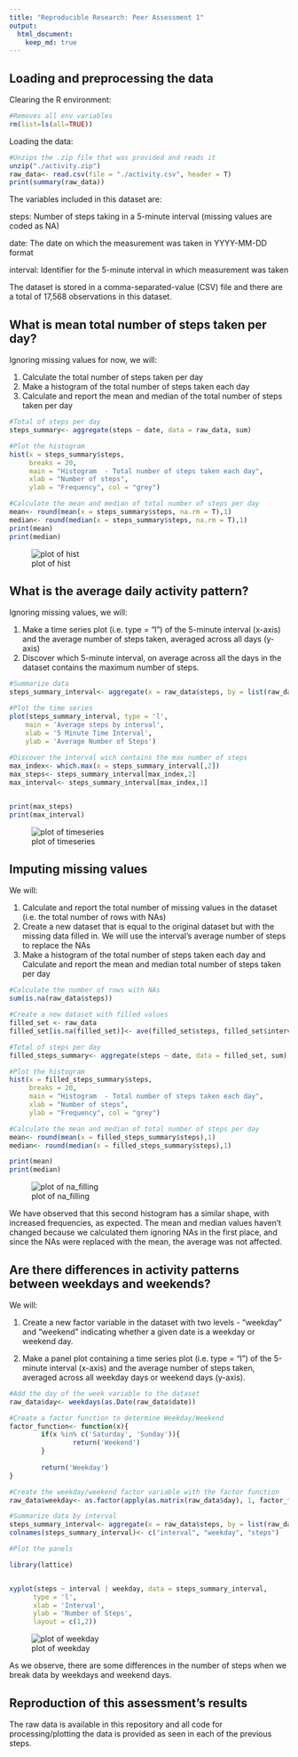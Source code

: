 ```yaml
---
title: "Reproducible Research: Peer Assessment 1"
output: 
  html_document:
    keep_md: true
---
```



## Loading and preprocessing the data

Clearing the R environment:
```r

#Removes all env variables
rm(list=ls(all=TRUE))
```

Loading the data:

```r
#Unzips the .zip file that was provided and reads it 
unzip("./activity.zip")
raw_data<- read.csv(file = "./activity.csv", header = T)
print(summary(raw_data))
```

The variables included in this dataset are:

steps: Number of steps taking in a 5-minute interval (missing values are coded as NA)

date: The date on which the measurement was taken in YYYY-MM-DD format

interval: Identifier for the 5-minute interval in which measurement was taken

The dataset is stored in a comma-separated-value (CSV) file and there are a total of 17,568 observations in this dataset.

## What is mean total number of steps taken per day?

Ignoring missing values for now, we will:

1. Calculate the total number of steps taken per day
2. Make a histogram of the total number of steps taken each day
3. Calculate and report the mean and median of the total number of steps taken per day

```r
#Total of steps per day
steps_summary<- aggregate(steps ~ date, data = raw_data, sum)

#Plot the histogram
hist(x = steps_summary$steps, 
     breaks = 20,
     main = "Histogram  - Total number of steps taken each day",
     xlab = "Number of steps", 
     ylab = "Frequency", col = "grey")

#Calculate the mean and median of total number of steps per day
mean<- round(mean(x = steps_summary$steps, na.rm = T),1)
median<- round(median(x = steps_summary$steps, na.rm = T),1)
print(mean)
print(median)

```
![plot of hist](figure/hist-1.png)

## What is the average daily activity pattern?

Ignoring missing values, we will:

1. Make a time series plot (i.e. type = "l") of the 5-minute interval (x-axis) and the average number of steps taken, averaged across all days (y-axis)
2. Discover which 5-minute interval, on average across all the days in the dataset contains the maximum number of steps.

```r

#Summarize data
steps_summary_interval<- aggregate(x = raw_data$steps, by = list(raw_data$interval), FUN = mean, na.rm = T)

#Plot the time series
plot(steps_summary_interval, type = 'l',
    main = 'Average steps by interval',
    xlab = '5 Minute Time Interval',
    ylab = 'Average Number of Steps')
        
#Discover the interval wich contains the max number of steps
max_index<- which.max(x = steps_summary_interval[,2])
max_steps<- steps_summary_interval[max_index,2]
max_interval<- steps_summary_interval[max_index,1]


print(max_steps)
print(max_interval)
```
![plot of timeseries](figure/timeseries-1.png)

## Imputing missing values

We will:

1. Calculate and report the total number of missing values in the dataset (i.e. the total number of rows with NAs)
2. Create a new dataset that is equal to the original dataset but with the missing data filled in. We will use the interval's average number of steps to replace the NAs
3. Make a histogram of the total number of steps taken each day and Calculate and report the mean and median total number of steps taken per day

```r
#Calculate the number of rows with NAs
sum(is.na(raw_data$steps))

#Create a new dataset with filled values
filled_set <- raw_data
filled_set[is.na(filled_set)]<- ave(filled_set$steps, filled_set$interval,FUN = function(x) mean(x, na.rm = TRUE))[is.na(filled_set$steps)]

#Total of steps per day
filled_steps_summary<- aggregate(steps ~ date, data = filled_set, sum)

#Plot the histogram
hist(x = filled_steps_summary$steps, 
     breaks = 20,
     main = "Histogram  - Total number of steps taken each day",
     xlab = "Number of steps", 
     ylab = "Frequency", col = "grey")

#Calculate the mean and median of total number of steps per day
mean<- round(mean(x = filled_steps_summary$steps),1)
median<- round(median(x = filled_steps_summary$steps),1)

print(mean)
print(median)

````
![plot of na_filling](figure/na_filling-1.png)


We have observed that this second histogram has a similar shape, with increased frequencies, as expected. The mean and median values haven't changed because we calculated them ignoring NAs in the first place, and since the NAs were replaced with the mean, the average was not affected.  

## Are there differences in activity patterns between weekdays and weekends?

We will:

1. Create a new factor variable in the dataset with two levels - "weekday" and "weekend" indicating whether a given date is a weekday or weekend day.

2. Make a panel plot containing a time series plot (i.e. type = "l") of the 5-minute interval (x-axis) and the average number of steps taken, averaged across all weekday days or weekend days (y-axis). 

```r
#Add the day of the week variable to the dataset
raw_data$day<- weekdays(as.Date(raw_data$date))

#Create a factor function to determine Weekday/Weekend
factor_function<- function(x){
        if(x %in% c('Saturday', 'Sunday')){
                return('Weekend')
        }
        
        return('Weekday')
}

#Create the weekday/weekend factor variable with the factor function
raw_data$weekday<- as.factor(apply(as.matrix(raw_data$day), 1, factor_function))

#Summarize data by interval 
steps_summary_interval<- aggregate(x = raw_data$steps, by = list(raw_data$interval, raw_data$weekday), FUN = mean, na.rm = T)
colnames(steps_summary_interval)<- c("interval", "weekday", "steps")

#Plot the panels

library(lattice)


xyplot(steps ~ interval | weekday, data = steps_summary_interval,
      type = 'l',
      xlab = 'Interval',
      ylab = 'Number of Steps',
      layout = c(1,2))

```

![plot of weekday](figure/weekday-1.png) 

As we observe, there are some differences in the number of steps when we break data by weekdays and weekend days. 

## Reproduction of this assessment's results

The raw data is available in this repository and all code for processing/plotting the data is provided as seen in each of the previous steps.